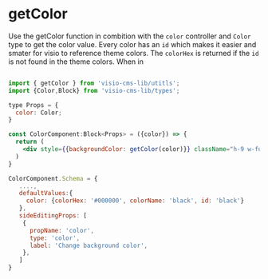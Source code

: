 # getColor
Use the getColor function in combition with the `color` controller and `Color` type to get the color value. Every color has an `id` which makes it easier and smater for visio to reference 
theme colors. The `colorHex` is returned if the `id` is not found in the theme colors. When in 

```jsx  

import { getColor } from 'visio-cms-lib/utitls';
import {Color,Block} from 'visio-cms-lib/types';

type Props = {
  color: Color;
}

const ColorComponent:Block<Props> = ({color}) => {
  return (
    <div style={{backgroundColor: getColor(color)}} className="h-9 w-full">This is a color</div>
  )
}

ColorComponent.Schema = {
   ....,
   defaultValues:{
     color: {colorHex: '#000000', colorName: 'black', id: 'black'}
   },
   sideEditingProps: [
    {
      propName: 'color',
      type: 'color',
      label: 'Change background color',
    },
   ]
}


```